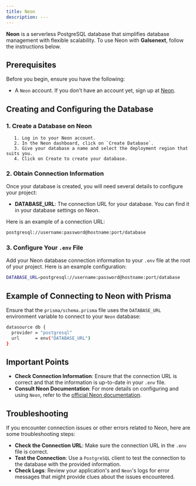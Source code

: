 ```yaml
---
title: Neon
description: ---
---
```


**Neon** is a serverless PostgreSQL database that simplifies database management with flexible scalability. To use Neon with **Galsenext**, follow the instructions below.

## Prerequisites

Before you begin, ensure you have the following:

- A `Neon` account. If you don't have an account yet, sign up at [Neon](https://neon.tech).

## Creating and Configuring the Database

### 1. Create a Database on Neon

       1. Log in to your Neon account.
       2. In the Neon dashboard, click on `Create Database`.
       3. Give your database a name and select the deployment region that suits you.
       4. Click on Create to create your database.

### 2. Obtain Connection Information

Once your database is created, you will need several details to configure your project:

- **DATABASE_URL**: The connection URL for your database. You can find it in your database settings on Neon.

Here is an example of a connection URL:

```bash
postgresql://username:password@hostname:port/database
```

### 3. Configure Your `.env` File

Add your Neon database connection information to your `.env` file at the root of your project. Here is an example configuration:

```bash
DATABASE_URL=postgresql://username:password@hostname:port/database
```

## Example of Connecting to Neon with Prisma

Ensure that the `prisma/schema.prisma` file uses the `DATABASE_URL` environment variable to connect to your `Neon` database:

```bash
datasource db {
  provider = "postgresql"
  url      = env("DATABASE_URL")
}
```

## Important Points

- **Check Connection Information**: Ensure that the connection URL is correct and that the information is up-to-date in your `.env` file.
- **Consult Neon Documentation**: For more details on configuring and using `Neon`, refer to the [official Neon documentation](https://neon.tech/docs/introduction).

## Troubleshooting

If you encounter connection issues or other errors related to Neon, here are some troubleshooting steps:

- **Check the Connection URL**: Make sure the connection URL in the `.env` file is correct.
- **Test the Connection**: Use a `PostgreSQL` client to test the connection to the database with the provided information.
- **Check Logs**: Review your application's and `Neon`'s logs for error messages that might provide clues about the issues encountered.
